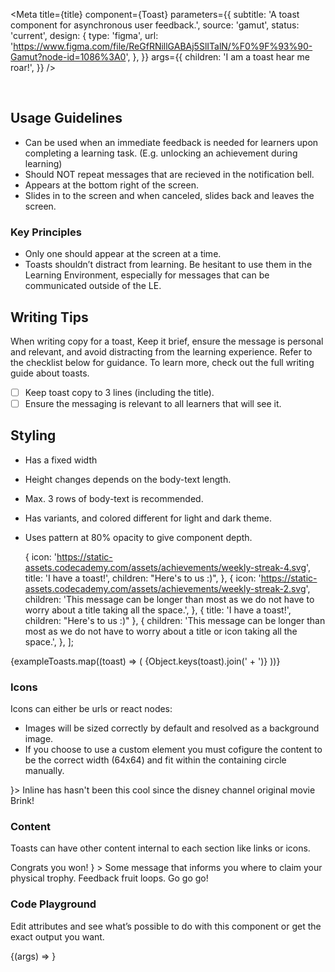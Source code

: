 

<Meta
  title={title}
  component={Toast}
  parameters={{
    subtitle: 'A toast component for asynchronous user feedback.',
    source: 'gamut',
    status: 'current',
    design: {
      type: 'figma',
      url:
        'https://www.figma.com/file/ReGfRNillGABAj5SlITalN/%F0%9F%93%90-Gamut?node-id=1086%3A0',
    },
  }}
  args={{
    children: 'I am a toast hear me roar!',
  }}
/>

<br />

## Usage Guidelines

- Can be used when an immediate feedback is needed for learners upon completing a learning task. (E.g. unlocking an achievement during learning)
- Should NOT repeat messages that are recieved in the notification bell.
- Appears at the bottom right of the screen.
- Slides in to the screen and when canceled, slides back and leaves the screen.

### Key Principles

- Only one should appear at the screen at a time.
- Toasts shouldn’t distract from learning. Be hesitant to use them in the Learning Environment, especially for messages that can be communicated outside of the LE.

## Writing Tips

When writing copy for a toast, Keep it brief, ensure the message is personal and relevant, and avoid distracting from the learning experience. Refer to the checklist below for guidance. To learn more, check out the full <LinkTo id="ux-writing-component-guidelines-toasts--page">writing guide about toasts</LinkTo>.

- [ ] Keep toast copy to 3 lines (including the title).
- [ ] Ensure the messaging is relevant to all learners that will see it.

## Styling

- Has a fixed width
- Height changes depends on the body-text length.
- Max. 3 rows of body-text is recommended.
- Has variants, and colored different for light and dark theme.
- Uses pattern at 80% opacity to give component depth.

  {
    icon:
      'https://static-assets.codecademy.com/assets/achievements/weekly-streak-4.svg',
    title: 'I have a toast!',
    children: "Here's to us :)",
  },
  {
    icon:
      'https://static-assets.codecademy.com/assets/achievements/weekly-streak-2.svg',
    children:
      'This message can be longer than most as we do not have to worry about a title taking all the space.',
  },
  { title: 'I have a toast!', children: "Here's to us :)" },
  {
    children:
      'This message can be longer than most as we do not have to worry about a title or icon taking all the space.',
  },
];

<Story name="Layouts">
  <GridBox py={24} gap={32} gridTemplateColumns="max-content max-content">
    {exampleToasts.map((toast) => (
      <Box>
        <Text variant="title-xs" mb={16}>
          {Object.keys(toast).join(' + ')}
        </Text>
        <Box>
          <Toast key={toast.message} {...toast} />
        </Box>
      </Box>
    ))}
  </GridBox>
</Story>

### Icons

Icons can either be urls or react nodes:

- Images will be sized correctly by default and resolved as a background image.
- If you choose to use a custom element you must cofigure the content to be the correct width (64x64) and fit within the containing circle manually.

<Story name="JSX Icon">
  <Toast icon={<Target width="100%" />}>
    Inline has hasn't been this cool since the disney channel original movie
    Brink!
  </Toast>
</Story>

### Content

Toasts can have other content internal to each section like links or icons.

<Story name="Title Icons">
  <GridBox py={24} gap={32} gridTemplateColumns="max-content max-content">
    <Box>
      <Toast
        title={
          <>
            <TrophyIcon verticalAlign="middle" mr={4} /> Congrats you won!
          </>
        }
      >
        Some message that informs you where to claim your physical trophy.
      </Toast>
    </Box>
    <Box>
      <Toast>
        Feedback fruit loops. <Anchor>Go go go!</Anchor>
      </Toast>
    </Box>
  </GridBox>
</Story>

<Story name="Links" />

### Code Playground

Edit attributes and see what’s possible to do with this component or get the exact output you want.

<Canvas>
  <Story name="Toast">{(args) => <Toast {...args} />}</Story>
</Canvas>

<PropsTable story="Toast" />
